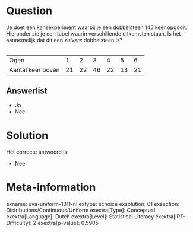 Question
========

Je doet een kansexperiment waarbij je een dobbelsteen 145 keer opgooit.
Hieronder zie je een tabel waarin verschillende uitkomsten staan. Is het
aannemelijk dat dit een *zuivere* dobbelsteen is?\
\

  ------------------- ---- ---- ---- ---- ---- ----
  Ogen                1    2    3    4    5    6
  Aantal keer boven   21   22   46   22   13   21
  ------------------- ---- ---- ---- ---- ---- ----

Answerlist
----------

* Ja
* Nee

Solution
========

Het correcte antwoord is: 

* Nee

Meta-information
================
exname: uva-uniform-1311-nl
extype: schoice
exsolution: 01
exsection: Distributions/Continuous/Uniform
exextra[Type]: Conceptual
exextra[Language]: Dutch
exextra[Level]: Statistical Literacy
exextra[IRT-Difficulty]: 2
exextra[p-value]: 0.5905
